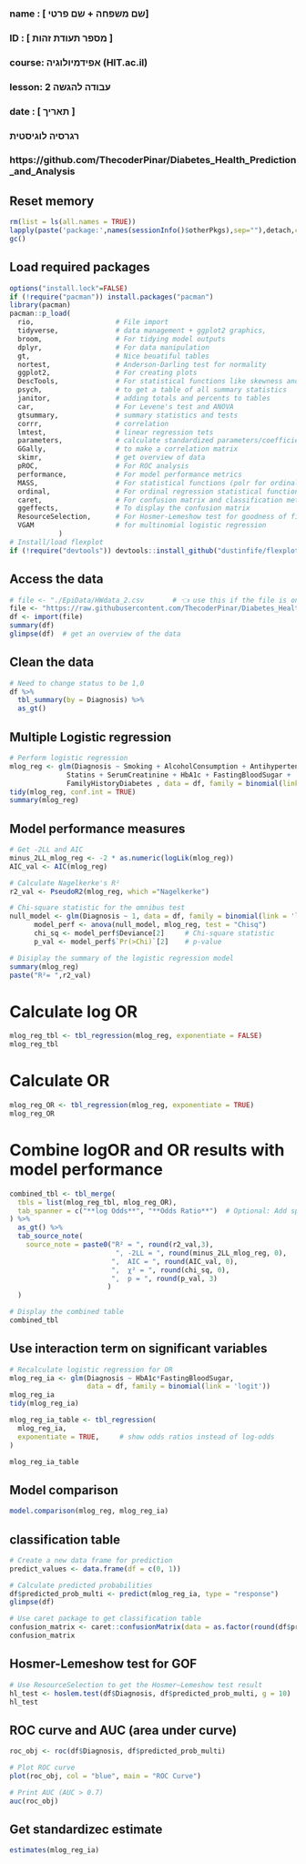 ###
### name  : [ שם משפחה + שם פרטי]
### ID    : [ מספר תעודת זהות ]
### course: אפידמיולוגיה (HIT.ac.il)
### lesson: עבודה להגשה 2
### date  : [ תאריך ]
###   
###  רגרסיה לוגיסטית
###
### https://github.com/ThecoderPinar/Diabetes_Health_Prediction_and_Analysis


## Reset memory
```{r setup-packages, include false}
rm(list = ls(all.names = TRUE))
lapply(paste('package:',names(sessionInfo()$otherPkgs),sep=""),detach,character.only=TRUE,unload=TRUE,force=TRUE)
gc()
```

## Load required packages
```{r load-packages, include false}
options("install.lock"=FALSE)
if (!require("pacman")) install.packages("pacman")
library(pacman)
pacman::p_load(
  rio,                    # File import
  tidyverse,              # data management + ggplot2 graphics,
  broom,                  # For tidying model outputs
  dplyr,                  # For data manipulation
  gt,                     # Nice beuatiful tables
  nortest,                # Anderson-Darling test for normality
  ggplot2,                # For creating plots
  DescTools,              # For statistical functions like skewness and kurtosis
  psych,                  # to get a table of all summary statistics
  janitor,                # adding totals and percents to tables
  car,                    # For Levene's test and ANOVA
  gtsummary,              # summary statistics and tests
  corrr,                  # correlation
  lmtest,                 # linear regression tets
  parameters,             # calculate standardized parameters/coefficients
  GGally,                 # to make a correlation matrix
  skimr,                  # get overview of data
  pROC,                   # For ROC analysis
  performance,            # For model performance metrics
  MASS,                   # For statistical functions (polr for ordinal regression)ordinal
  ordinal,                # For ordinal regression statistical functions 
  caret,                  # For confusion matrix and classification metrics
  ggeffects,              # To display the confusion matrix
  ResourceSelection,      # For Hosmer-Lemeshow test for goodness of fit 
  VGAM                    # for multinomial logistic regression
            )
# Install/load flexplot
if (!require("devtools")) devtools::install_github("dustinfife/flexplot", ref = "development")  ;  if (!require("pacman")) install.packages("pacman")  ;  library(flexplot)
```

## Access the data
```{r read-data, echo=FALSE}
# file <- "./EpiData/HWdata_2.csv       # 👈 use this if the file is on your computer
file <- "https://raw.githubusercontent.com/ThecoderPinar/Diabetes_Health_Prediction_and_Analysis/refs/heads/main/raw/diabetes_data.csv"
df <- import(file)
summary(df)
glimpse(df)  # get an overview of the data
```

## Clean the data
```{r clean-data, echo=FALSE}
# Need to change status to be 1,0 
df %>%
  tbl_summary(by = Diagnosis) %>%
  as_gt()
```

## Multiple Logistic regression
```{r logistic_regression, echo=FALSE}
# Perform logistic regression
mlog_reg <- glm(Diagnosis ~ Smoking + AlcoholConsumption + AntihypertensiveMedications + 
              Statins + SerumCreatinine + HbA1c + FastingBloodSugar + 
              FamilyHistoryDiabetes , data = df, family = binomial(link = 'logit'))
tidy(mlog_reg, conf.int = TRUE)
summary(mlog_reg)
```

## Model performance measures
```{r model-performance, echo = TRUE}
# Get -2LL and AIC
minus_2LL_mlog_reg <- -2 * as.numeric(logLik(mlog_reg))
AIC_val <- AIC(mlog_reg)

# Calculate Nagelkerke's R²
r2_val <- PseudoR2(mlog_reg, which ="Nagelkerke")

# Chi-square statistic for the omnibus test
null_model <- glm(Diagnosis ~ 1, data = df, family = binomial(link = 'logit')) # null model (intercept-only model)
      model_perf <- anova(null_model, mlog_reg, test = "Chisq")
      chi_sq <- model_perf$Deviance[2]     # Chi-square statistic
      p_val <- model_perf$`Pr(>Chi)`[2]    # p-value

# Disiplay the summary of the logistic regression model
summary(mlog_reg)
paste("R²= ",r2_val)
```

# Calculate log OR
```{r calc-log_OR, echo = TRUE}
mlog_reg_tbl <- tbl_regression(mlog_reg, exponentiate = FALSE)
mlog_reg_tbl
```

# Calculate OR
```{r calc-OR, include=FALSE}
mlog_reg_OR <- tbl_regression(mlog_reg, exponentiate = TRUE)
mlog_reg_OR
```

# Combine logOR and OR results with model performance 
```{r log_reg_tbl, echo = TRUE}
combined_tbl <- tbl_merge(
  tbls = list(mlog_reg_tbl, mlog_reg_OR),
  tab_spanner = c("**log Odds**", "**Odds Ratio**")  # Optional: Add spanning headers
) %>%
  as_gt() %>%
  tab_source_note(
    source_note = paste0("R² = ", round(r2_val,3),
                          ", -2LL = ", round(minus_2LL_mlog_reg, 0), 
                         ",  AIC = ", round(AIC_val, 0),
                         ",  χ² = ", round(chi_sq, 0),
                         ",  p = ", round(p_val, 3)
                        )
  )

# Display the combined table
combined_tbl
```


## Use interaction term on significant variables
```{r OR, include=FALSE}
# Recalculate logistic regression for OR
mlog_reg_ia <- glm(Diagnosis ~ HbA1c*FastingBloodSugar,
                   data = df, family = binomial(link = 'logit'))
mlog_reg_ia
tidy(mlog_reg_ia)

mlog_reg_ia_table <- tbl_regression(
  mlog_reg_ia,
  exponentiate = TRUE,     # show odds ratios instead of log-odds
)

mlog_reg_ia_table
```


## Model comparison
```{r mdodel-comparison, echo = TRUE}
model.comparison(mlog_reg, mlog_reg_ia)
```


## classification table
```{r log_reg-pred, echo = TRUE}
# Create a new data frame for prediction
predict_values <- data.frame(df = c(0, 1))

# Calculate predicted probabilities
df$predicted_prob_multi <- predict(mlog_reg_ia, type = "response")
glimpse(df)

# Use caret package to get classification table
confusion_matrix <- caret::confusionMatrix(data = as.factor(round(df$predicted_prob_multi,0)), reference = as.factor(df$Diagnosis))
confusion_matrix
```

## Hosmer-Lemeshow test for GOF
```{r , echo=FALSE}
# Use ResourceSelection to get the Hosmer–Lemeshow test result
hl_test <- hoslem.test(df$Diagnosis, df$predicted_prob_multi, g = 10)  
hl_test
```


## ROC curve and AUC (area under curve)
```{r mlog_reg-ROC, echo = TRUE}
roc_obj <- roc(df$Diagnosis, df$predicted_prob_multi)

# Plot ROC curve
plot(roc_obj, col = "blue", main = "ROC Curve")

# Print AUC (AUC > 0.7)
auc(roc_obj)
```

## Get standardizec estimate
```{r std-est, echo = TRUE}
estimates(mlog_reg_ia)
```